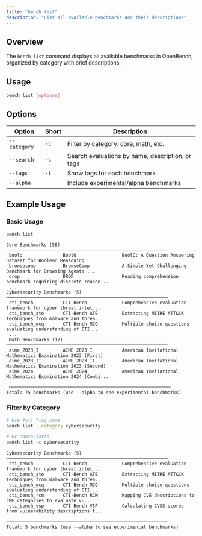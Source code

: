 ```yaml
---
title: "bench list"
description: "List all available benchmarks and their descriptions"
---
```


## Overview

The `bench list` command displays all available benchmarks in OpenBench, organized by category with brief descriptions.

## Usage

```bash
bench list [options]
```

## Options

| Option | Short | Description |
|--------|-------|-------------|
| `--category` | `-c` | Filter by category: core, math, etc. |
| `--search` | `-s` | Search evaluations by name, description, or tags |
| `--tags` | `-t` | Show tags for each benchmark|
| `--alpha` |  | Include experimental/alpha benchmarks|

## Example Usage

### Basic Usage

```bash
bench list
```

``` x bench list example output
Core Benchmarks (58)                                                                                 
────────────────────────────────────────────────────────────
 boolq               BoolQ                 BoolQ: A Question Answering Dataset for Boolean Reasoning    
 browsecomp          BrowseComp            A Simple Yet Challenging Benchmark for Browsing Agents ... 
 drop                DROP                  Reading comprehension benchmark requiring discrete reason... 
 ...                                                                                              
Cybersecurity Benchmarks (5)
────────────────────────────────────────────────────────────
 cti_bench           CTI-Bench             Comprehensive evaluation framework for cyber threat intel... 
 cti_bench_ate       CTI-Bench ATE         Extracting MITRE ATT&CK techniques from malware and threa... 
 cti_bench_mcq       CTI-Bench MCQ         Multiple-choice questions evaluating understanding of CTI... 
 ...
 Math Benchmarks (12)
────────────────────────────────────────────────────────────
 aime_2023_I         AIME 2023 I           American Invitational Mathematics Examination 2023 (First)   
 aime_2023_II        AIME 2023 II          American Invitational Mathematics Examination 2023 (Second)  
 aime_2024           AIME 2024             American Invitational Mathematics Examination 2024 (Combi... 
 ...
 ────────────────────────────────────────────────────────────
Total: 75 benchmarks (use --alpha to see experimental benchmarks)
```

### Filter by Category

```bash
# Use full flag name
bench list --category cybersecurity

# Or abbreviated
bench list -c cybersecurity
```

``` x bench list -c example output
Cybersecurity Benchmarks (5)
────────────────────────────────────────────────────────────
 cti_bench           CTI-Bench             Comprehensive evaluation framework for cyber threat intel... 
 cti_bench_ate       CTI-Bench ATE         Extracting MITRE ATT&CK techniques from malware and threa... 
 cti_bench_mcq       CTI-Bench MCQ         Multiple-choice questions evaluating understanding of CTI... 
 cti_bench_rcm       CTI-Bench RCM         Mapping CVE descriptions to CWE categories to evaluate vu... 
 cti_bench_vsp       CTI-Bench VSP         Calculating CVSS scores from vulnerability descriptions t... 

────────────────────────────────────────────────────────────
Total: 5 benchmarks (use --alpha to see experimental benchmarks)
```
